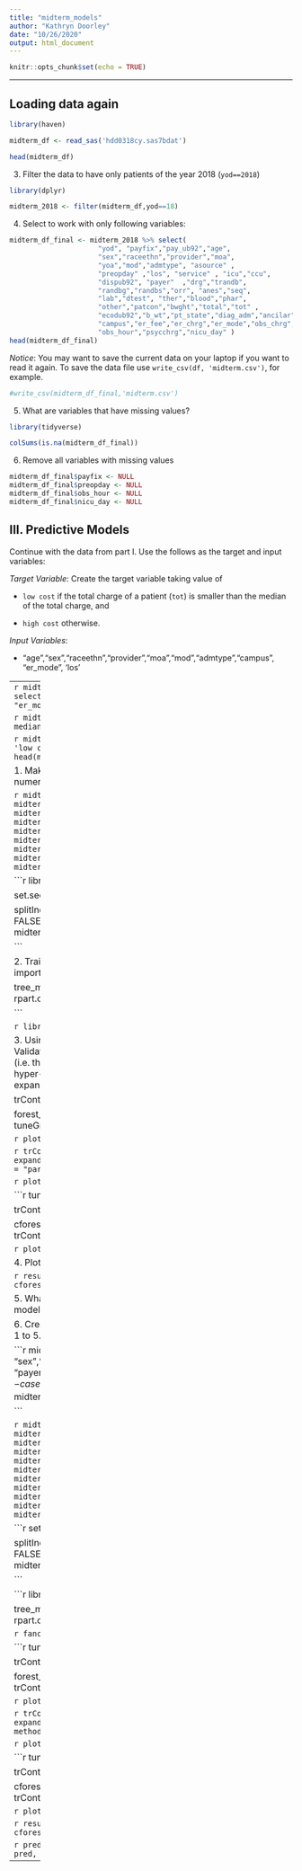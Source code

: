 ```yaml
---
title: "midterm_models"
author: "Kathryn Doorley"
date: "10/26/2020"
output: html_document
---
```


```r
knitr::opts_chunk$set(echo = TRUE)
```
-------

## Loading data again

```r
library(haven)

midterm_df <- read_sas('hdd0318cy.sas7bdat')

```

```r
head(midterm_df)
```

    
3. Filter the data to have only patients of the year 2018 (`yod==2018`)

```r
library(dplyr)

midterm_2018 <- filter(midterm_df,yod==18)
```

    
4. Select to work with only following variables: 

```r
midterm_df_final <- midterm_2018 %>% select(
                      "yod", "payfix","pay_ub92","age",  
                      "sex","raceethn","provider","moa", 
                      "yoa","mod","admtype", "asource" , 
                      "preopday" ,"los", "service" , "icu","ccu",    
                      "dispub92", "payer"  ,"drg","trandb", 
                      "randbg","randbs","orr", "anes","seq",   
                      "lab","dtest", "ther","blood","phar", 
                      "other","patcon","bwght","total","tot" ,  
                      "ecodub92","b_wt","pt_state","diag_adm","ancilar" ,
                      "campus","er_fee","er_chrg","er_mode","obs_chrg",
                      "obs_hour","psycchrg","nicu_day" )
head(midterm_df_final)
```
 

*Notice*:  You may want to save the current data on your laptop if you want to read it again.  To save the data file use `write_csv(df, 'midterm.csv')`, for example.  

```r
#write_csv(midterm_df_final,'midterm.csv')
```


5. What are variables that have missing values?

```r
library(tidyverse)

colSums(is.na(midterm_df_final))
```

 
6. Remove all variables with missing values

```r
midterm_df_final$payfix <- NULL
midterm_df_final$preopday <- NULL
midterm_df_final$obs_hour <- NULL
midterm_df_final$nicu_day <- NULL
```
## III. Predictive Models

Continue with the data from part I. Use the follows as the target and input variables: 

*Target Variable*: Create the target variable taking value of 

  - `low cost` if the total charge of a patient (`tot`) is smaller than the median of the total charge, and

  - `high cost` otherwise. 

*Input Variables*:

  - "age","sex","raceethn","provider","moa","mod","admtype","campus", "er_mode", 'los'
  
-------
```r
midterm_df_model <- midterm_df_final %>% 
  select("age","sex","raceethn","provider","moa","mod","admtype","campus", "er_mode", 'los','total')
head(midterm_df_model)
```

```r
midterm_df_model$total <- as.numeric(midterm_df_model$total)
median(midterm_df_model$total)
```


```r
midterm_df_model$target <- case_when(
  midterm_df_model$total <=21854 ~ 'low cost',
  TRUE ~ 'high cost')
midterm_df_model$total <- NULL
head(midterm_df_model)
```


1. Make sure all the categorical variables are factor, numeric variables are numeric. Set Training : Testing Split = 10 : 90 

```r
midterm_df_model$raceethn <- factor(midterm_df_model$raceethn)
midterm_df_model$provider <- factor(midterm_df_model$provider)
midterm_df_model$moa <- factor(midterm_df_model$moa)
midterm_df_model$mod <- factor(midterm_df_model$mod)
midterm_df_model$admtype <- factor(midterm_df_model$admtype)
midterm_df_model$campus <- factor(midterm_df_model$campus)
midterm_df_model$er_mode <- factor(midterm_df_model$er_mode)
midterm_df_model$target <- factor(midterm_df_model$target)
midterm_df_model$age <- as.numeric(midterm_df_model$age)
```

```r

library(caret)

set.seed(2020)

splitIndex <- createDataPartition(midterm_df_model$target, p = .10, 
                                  list = FALSE)
df_train <- midterm_df_model[ splitIndex,]
df_test <- midterm_df_model[-splitIndex,]

```


2. Train a decision tree using `rpart`.  Plot the decision tree. Plot the variable importance ranked by the tree. 
```r
library(rpart) 

tree_model <- rpart(target ~ ., data = df_train,
                 control = rpart.control(maxdepth = 3))

```

```r
library(rattle)
fancyRpartPlot(tree_model)
```


3. Using caret for this question. Set `Training Control` to be: Use Cross-Validation of 5 folds across all models.  Train & tune at least 3 different models (i.e. three different values for `method=` in the train function of caret).  Plot the hyper-parameter tuning plots for each model. 
```r
tuneGrid = expand.grid(mtry = 2:4)


trControl = trainControl(method = "cv",
                         number = 5)

forest_cv <- train(target~., data=df_train, 
                                method = "rf", 
                                trControl = trControl,
                                tuneGrid = tuneGrid)
```

```r
plot(forest_cv)
```

```r
trControl = trainControl(method = "cv",
                         number = 5)
tuneGrid = expand.grid(mtry=2:4)
parRF_cv <- train(target~., data=df_train, 
                    method = "parRF", 
                    trControl = trControl,
                    tuneGrid = tuneGrid)
```

```r
plot(parRF_cv)
```


```r
tuneGrid = expand.grid(mtry = 2:4)


trControl = trainControl(method = "cv",
                         number = 5)

cforest_cv <- train(target~., data=df_train, 
                                method = "cforest", 
                                trControl = trControl,
                                tuneGrid = tuneGrid)
```

```r
plot(cforest_cv)
```



4. Plot the comparison of the models in 2. 

```r
results <- resamples(list(forest = forest_cv,
                          parRF = parRF_cv,
                          cforest = cforest_cv))
bwplot(results)
```


5. What is your final selection for the model? Test the accuracy of your final model on the test data. 
```r
pred <- predict(forest_cv, df_test)
cm <- confusionMatrix(data = pred, reference = df_test$target, positive = "high cost")
cm$overall[1]
```

6. Create another `target` variable (binary), decide the input variables and redo 1 to 5. 

```r
midterm_df_model2 <- midterm_df_final %>% 
  select("age", "sex","raceethn","provider", "admtype", 
          "los", "service" , "payer","total","campus","er_mode")
midterm_df_model2$target <- case_when(
  midterm_df_model2$age <65 ~ 'young',
  TRUE ~ 'old')
midterm_df_model2$age <- NULL

```

```r
midterm_df_model2$sex <- factor(midterm_df_model2$sex)
midterm_df_model2$raceethn <- factor(midterm_df_model2$raceethn)
midterm_df_model2$provider <- factor(midterm_df_model2$provider)
midterm_df_model2$admtype <- factor(midterm_df_model2$admtype)
midterm_df_model2$campus <- factor(midterm_df_model2$campus)
midterm_df_model2$er_mode <- factor(midterm_df_model2$er_mode)
midterm_df_model2$target <- factor(midterm_df_model2$target)
midterm_df_model2$los <- as.numeric(midterm_df_model2$los)
midterm_df_model2$service <- factor(midterm_df_model2$service)
midterm_df_model2$payer <- factor(midterm_df_model2$payer)
midterm_df_model2$total <- as.numeric(midterm_df_model2$total)
```


```r
set.seed(2020)

splitIndex <- createDataPartition(midterm_df_model2$target, p = .10, 
                                  list = FALSE)
df_train2 <- midterm_df_model2[ splitIndex,]
df_test2 <- midterm_df_model2[-splitIndex,]

```

```r
library(rpart) 

tree_model2 <- rpart(target ~ ., data = df_train2,
                 control = rpart.control(maxdepth = 3))
```

```r
fancyRpartPlot(tree_model2)
```


```r
tuneGrid = expand.grid(mtry = 2:4)


trControl = trainControl(method = "cv",
                         number = 5)

forest_cv2 <- train(target~., data=df_train2, 
                                method = "rf", 
                                trControl = trControl,
                                tuneGrid = tuneGrid)
```

```r
plot(forest_cv2)
```


```r
trControl = trainControl(method = "cv",
                         number = 5)
tuneGrid = expand.grid(mtry=2:4)
parRF_cv2 <- train(target~., data=df_train2, 
                    method = "parRF", 
                    trControl = trControl,
                    tuneGrid = tuneGrid)
```

```r
plot(parRF_cv2)
```


```r
tuneGrid = expand.grid(mtry = 2:4)


trControl = trainControl(method = "cv",
                         number = 50)

cforest_cv2 <- train(target~., data=df_train2, 
                                method = "cforest", 
                                trControl = trControl,
                                tuneGrid = tuneGrid)
```

```r
plot(cforest_cv2)
```

```r
results <- resamples(list(forest = forest_cv2,
                          parRF = parRF_cv2,
                          cforest = cforest_cv2))
bwplot(results)
```

```r
pred <- predict(parRF_cv2, df_test2)
cm <- confusionMatrix(data = pred, reference = df_test2$target, positive = "old")
cm$overall[1]
```

-------